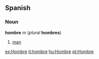 ==Spanish==
===Noun===
'''hombre''' ''m'' (''plural'' '''hombres''')

#[[man]]

[[es:Hombre]]
[[it:hombre]]
[[hu:Hombre]]
[[pt:Hombre]]